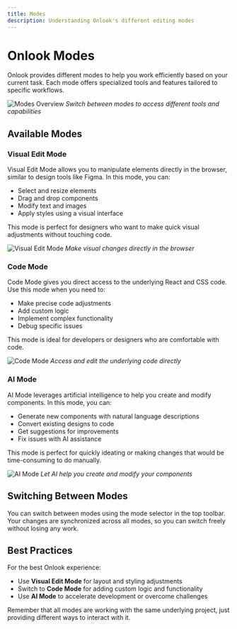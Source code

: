 ```yaml
---
title: Modes
description: Understanding Onlook's different editing modes
---
```


# Onlook Modes

Onlook provides different modes to help you work efficiently based on your current task. Each mode offers specialized tools and features tailored to specific workflows.

![Modes Overview](/images/modes-overview.png)
*Switch between modes to access different tools and capabilities*

## Available Modes

### Visual Edit Mode

Visual Edit Mode allows you to manipulate elements directly in the browser, similar to design tools like Figma. In this mode, you can:

- Select and resize elements
- Drag and drop components
- Modify text and images
- Apply styles using a visual interface

This mode is perfect for designers who want to make quick visual adjustments without touching code.

![Visual Edit Mode](/images/visual-edit-mode.png)
*Make visual changes directly in the browser*

### Code Mode

Code Mode gives you direct access to the underlying React and CSS code. Use this mode when you need to:

- Make precise code adjustments
- Add custom logic
- Implement complex functionality
- Debug specific issues

This mode is ideal for developers or designers who are comfortable with code.

![Code Mode](/images/code-mode.png)
*Access and edit the underlying code directly*

### AI Mode

AI Mode leverages artificial intelligence to help you create and modify components. In this mode, you can:

- Generate new components with natural language descriptions
- Convert existing designs to code
- Get suggestions for improvements
- Fix issues with AI assistance

This mode is perfect for quickly ideating or making changes that would be time-consuming to do manually.

![AI Mode](/images/ai-mode.png)
*Let AI help you create and modify your components*

## Switching Between Modes

You can switch between modes using the mode selector in the top toolbar. Your changes are synchronized across all modes, so you can switch freely without losing any work.

## Best Practices

For the best Onlook experience:

- Use **Visual Edit Mode** for layout and styling adjustments
- Switch to **Code Mode** for adding custom logic and functionality
- Use **AI Mode** to accelerate development or overcome challenges

Remember that all modes are working with the same underlying project, just providing different ways to interact with it.
